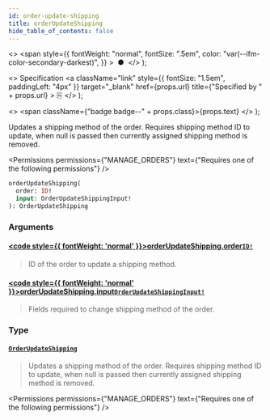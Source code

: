 ```yaml
---
id: order-update-shipping
title: orderUpdateShipping
hide_table_of_contents: false
---
```


  <>
    <span
      style={{
        fontWeight: "normal",
        fontSize: ".5em",
        color: "var(--ifm-color-secondary-darkest)",
      }}
    >
      &nbsp;●&nbsp;
    </span>
  </>
);

  <>
    Specification
    <a
      className="link"
      style={{ fontSize: "1.5em", paddingLeft: "4px" }}
      target="\_blank"
      href={props.url}
      title={"Specified by " + props.url}
    >
      ⎘
    </a>
  </>
);

  <>
    <span className={"badge badge--" + props.class}>{props.text}</span>
  </>
);

Updates a shipping method of the order. Requires shipping method ID to update, when null is passed then currently assigned shipping method is removed.

<Permissions
  permissions={"MANAGE_ORDERS"}
  text={"Requires one of the following permissions"}
/>

```graphql
orderUpdateShipping(
  order: ID!
  input: OrderUpdateShippingInput!
): OrderUpdateShipping
```

### Arguments

#### [<code style={{ fontWeight: 'normal' }}>orderUpdateShipping.<b>order</b></code>](#)<Bullet />[`ID!`](../../../api-reference/miscellaneous/scalars/id) <Badge class="secondary" text="non-null"/> <Badge class="secondary" text="scalar"/>

> ID of the order to update a shipping method.

#### [<code style={{ fontWeight: 'normal' }}>orderUpdateShipping.<b>input</b></code>](#)<Bullet />[`OrderUpdateShippingInput!`](../../../api-reference/orders/inputs/order-update-shipping-input) <Badge class="secondary" text="non-null"/> <Badge class="secondary" text="input"/>

> Fields required to change shipping method of the order.

### Type

#### [`OrderUpdateShipping`](../../../api-reference/orders/objects/order-update-shipping) <Badge class="secondary" text="object"/>

> Updates a shipping method of the order. Requires shipping method ID to update, when null is passed then currently assigned shipping method is removed.

<Permissions
  permissions={"MANAGE_ORDERS"}
  text={"Requires one of the following permissions"}
/>

>

